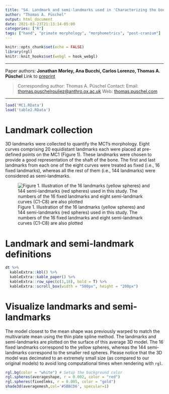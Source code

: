 ```yaml
---
title: "S4. Landmark and semi-landmarks used in 'Characterizing the body morphology of the first metacarpal in the Homininae using 3D geometric morphometrics'"
author: "Thomas A. Püschel"
output: html_document
date: 2021-03-23T21:13:14-05:00
categories: ["R"]
tags: ["hand", "primate morphology", "morphometrics", "post-cranium"]
---
```


```r
knitr::opts_chunk$set(echo = FALSE)
library(rgl)
knitr::knit_hooks$set(webgl = hook_webgl)
```

________


Paper authors: **Jonathan Morley, Ana Bucchi, Carlos Lorenzo, Thomas A. Püschel**
Link to [preprint](https://doi.org/https://doi.org/10.1101/2020.04.30.070326)

>Corresponding author:
Thomas A. Püschel
>Contact:
Email: [thomas.puschelrouliez@anthro.ox.ac.uk](mailto:thomas.puschelrouliez@anthro.ox.ac.uk)
Web: [thomas.puschel.com](https://www.thomaspuschel.com/) 

________

```r
load('MC1.RData')
load('table2.RData')
```

# Landmark collection
3D landmarks were collected to quantify the MC1’s morphology. Eight curves comprising 20 equidistant landmarks each were placed at pre-defined points on the MC1 (Figure 1). These landmarks were chosen to provide a good representation of the shaft of the bone. The first and last landmarks from each one of the eight curves were treated as fixed (i.e., 16 fixed landmarks), whereas all the rest of them (i.e., 144 landmarks) were considered as semi-landmarks. 

![Figure 1. Illustration of the 16 landmarks (yellow spheres) and 144 semi-landmarks (red spheres) used in this study. The numbers of the 16 fixed landmarks and eight semi-landmark curves (C1-C8) are also plotted](Fig1.jpeg)


# Landmark and semi-landmark definitions
```r
dt %>%
  kableExtra::kbl() %>%
  kableExtra::kable_paper() %>%
  kableExtra::row_spec(c(1,18), bold = T) %>%
  kableExtra::scroll_box(width = "500px", height = "200px")
```

# Visualize landmarks and semi-landmarks
The model closest to the mean shape was previously warped to match the multivariate mean using the thin plate spline method. The landmarks and semi-landmarks are plotted on the surface of this average 3D model. The 16 fixed landmarks correspond to the yellow spheres, whereas the 144 semi-landmarks correspond to the smaller red spheres. Please notice that the 3D model was decimated to an extremely small size (as compared to our original models) to avoid long computational times when rendering with `rgl`. 


```r
rgl.bg(color = "white") # Setup the background color
rgl.spheres(averageshape, r = 0.002, color = "red") 
rgl.spheres(fixedlmks, r = 0.005, color = "gold") 
shade3d(averagemesh,col='#5BBCD6', specular=1)

```

